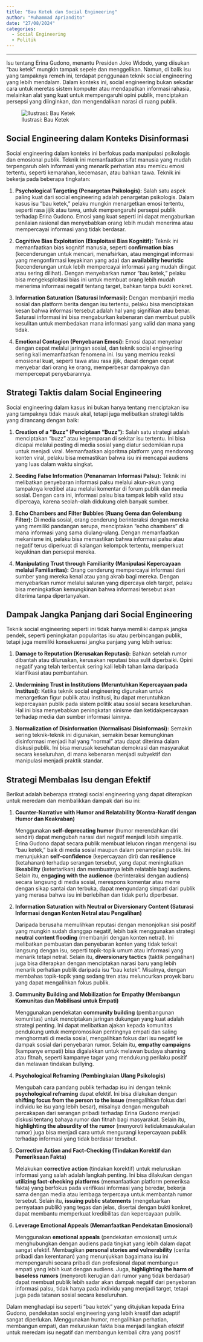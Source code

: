 ```yaml
---
title: "Bau Ketek dan Social Engineering"
author: "Muhammad Apriandito"
date: "27/08/2024"
categories:
  - Social Engineering
  - Politik
---
```


------------------------------------------------------------------------

Isu tentang Erina Gudono, menantu Presiden Joko Widodo, yang diisukan "bau ketek" mungkin tampak sepele dan menggelikan. Namun, di balik isu yang tampaknya remeh ini, terdapat penggunaan teknik social engineering yang lebih mendalam. Dalam konteks ini, social engineering bukan sekadar cara untuk meretas sistem komputer atau mendapatkan informasi rahasia, melainkan alat yang kuat untuk mempengaruhi opini publik, menciptakan persepsi yang diinginkan, dan mengendalikan narasi di ruang publik.

![Ilustrasi: Bau Ketek](images/clipboard-3319025418.png)

## Social Engineering dalam Konteks Disinformasi

Social engineering dalam konteks ini berfokus pada manipulasi psikologis dan emosional publik. Teknik ini memanfaatkan sifat manusia yang mudah terpengaruh oleh informasi yang menarik perhatian atau memicu emosi tertentu, seperti kemarahan, kecemasan, atau bahkan tawa. Teknik ini bekerja pada beberapa tingkatan:

1.  **Psychological Targeting (Penargetan Psikologis):** Salah satu aspek paling kuat dari social engineering adalah penargetan psikologis. Dalam kasus isu "bau ketek," pelaku mungkin menargetkan emosi tertentu, seperti rasa jijik atau tawa, untuk mempengaruhi persepsi publik terhadap Erina Gudono. Emosi yang kuat seperti ini dapat mengaburkan penilaian rasional dan menyebabkan orang lebih mudah menerima atau mempercayai informasi yang tidak berdasar.

2.  **Cognitive Bias Exploitation (Eksploitasi Bias Kognitif):** Teknik ini memanfaatkan bias kognitif manusia, seperti **confirmation bias** (kecenderungan untuk mencari, menafsirkan, atau mengingat informasi yang mengonfirmasi keyakinan yang ada) dan **availability heuristic** (kecenderungan untuk lebih mempercayai informasi yang mudah diingat atau sering dilihat). Dengan menyebarkan rumor "bau ketek," pelaku bisa mengeksploitasi bias ini untuk membuat orang lebih mudah menerima informasi negatif tentang target, bahkan tanpa bukti konkret.

3.  **Information Saturation (Saturasi Informasi):** Dengan membanjiri media sosial dan platform berita dengan isu tertentu, pelaku bisa menciptakan kesan bahwa informasi tersebut adalah hal yang signifikan atau benar. Saturasi informasi ini bisa mengaburkan kebenaran dan membuat publik kesulitan untuk membedakan mana informasi yang valid dan mana yang tidak.

4.  **Emotional Contagion (Penyebaran Emosi):** Emosi dapat menyebar dengan cepat melalui jaringan sosial, dan teknik social engineering sering kali memanfaatkan fenomena ini. Isu yang memicu reaksi emosional kuat, seperti tawa atau rasa jijik, dapat dengan cepat menyebar dari orang ke orang, memperbesar dampaknya dan mempercepat penyebarannya.

## Strategi Taktis dalam Social Engineering

Social engineering dalam kasus ini bukan hanya tentang menciptakan isu yang tampaknya tidak masuk akal, tetapi juga melibatkan strategi taktis yang dirancang dengan baik:

1.  **Creation of a “Buzz” (Penciptaan “Buzz”):** Salah satu strategi adalah menciptakan "buzz" atau kegemparan di sekitar isu tertentu. Ini bisa dicapai melalui posting di media sosial yang diatur sedemikian rupa untuk menjadi viral. Memanfaatkan algoritma platform yang mendorong konten viral, pelaku bisa memastikan bahwa isu ini mencapai audiens yang luas dalam waktu singkat.

2.  **Seeding False Information (Penanaman Informasi Palsu):** Teknik ini melibatkan penyebaran informasi palsu melalui akun-akun yang tampaknya kredibel atau melalui komentar di forum publik dan media sosial. Dengan cara ini, informasi palsu bisa tampak lebih valid atau dipercaya, karena seolah-olah didukung oleh banyak sumber.

3.  **Echo Chambers and Filter Bubbles (Ruang Gema dan Gelembung Filter):** Di media sosial, orang cenderung berinteraksi dengan mereka yang memiliki pandangan serupa, menciptakan "echo chambers" di mana informasi yang sama diulang-ulang. Dengan memanfaatkan mekanisme ini, pelaku bisa memastikan bahwa informasi palsu atau negatif terus diperkuat di kalangan kelompok tertentu, memperkuat keyakinan dan persepsi mereka.

4.  **Manipulating Trust through Familiarity (Manipulasi Kepercayaan melalui Familiaritas):** Orang cenderung mempercayai informasi dari sumber yang mereka kenal atau yang akrab bagi mereka. Dengan menyebarkan rumor melalui saluran yang dipercaya oleh target, pelaku bisa meningkatkan kemungkinan bahwa informasi tersebut akan diterima tanpa dipertanyakan.

## Dampak Jangka Panjang dari Social Engineering

Teknik social engineering seperti ini tidak hanya memiliki dampak jangka pendek, seperti peningkatan popularitas isu atau perbincangan publik, tetapi juga memiliki konsekuensi jangka panjang yang lebih serius:

1.  **Damage to Reputation (Kerusakan Reputasi):** Bahkan setelah rumor dibantah atau diluruskan, kerusakan reputasi bisa sulit diperbaiki. Opini negatif yang telah terbentuk sering kali lebih tahan lama daripada klarifikasi atau pembantahan.

2.  **Undermining Trust in Institutions (Meruntuhkan Kepercayaan pada Institusi):** Ketika teknik social engineering digunakan untuk menargetkan figur publik atau institusi, itu dapat meruntuhkan kepercayaan publik pada sistem politik atau sosial secara keseluruhan. Hal ini bisa menyebabkan peningkatan sinisme dan ketidakpercayaan terhadap media dan sumber informasi lainnya.

3.  **Normalization of Disinformation (Normalisasi Disinformasi):** Semakin sering teknik-teknik ini digunakan, semakin besar kemungkinan disinformasi menjadi hal yang "normal" atau dapat diterima dalam diskusi publik. Ini bisa merusak kesehatan demokrasi dan masyarakat secara keseluruhan, di mana kebenaran menjadi subyektif dan manipulasi menjadi praktik standar.

## Strategi Membalas Isu dengan Efektif

Berikut adalah beberapa strategi social engineering yang dapat diterapkan untuk meredam dan membalikkan dampak dari isu ini:

1.  **Counter-Narrative with Humor and Relatability (Kontra-Naratif dengan Humor dan Keakraban)**

    Menggunakan **self-deprecating humor** (humor merendahkan diri sendiri) dapat mengubah narasi dari negatif menjadi lebih simpatik. Erina Gudono dapat secara publik membuat lelucon ringan mengenai isu "bau ketek," baik di media sosial maupun dalam penampilan publik. Ini menunjukkan **self-confidence** (kepercayaan diri) dan **resilience** (ketahanan) terhadap serangan tersebut, yang dapat meningkatkan **likeability** (ketertarikan) dan membuatnya lebih relatable bagi audiens. Selain itu, **engaging with the audience** (berinteraksi dengan audiens) secara langsung di media sosial, merespons komentar atau meme dengan sikap santai dan terbuka, dapat mengundang simpati dari publik yang merasa bahwa isu ini berlebihan dan tidak perlu diperbesar.

2.  **Information Saturation with Neutral or Diversionary Content (Saturasi Informasi dengan Konten Netral atau Pengalihan)**

    Daripada berusaha memulihkan reputasi dengan menonjolkan sisi positif yang mungkin sudah dianggap negatif, lebih baik menggunakan strategi **neutral content flooding** (membanjiri dengan konten netral). Ini melibatkan pembuatan dan penyebaran konten yang tidak terkait langsung dengan isu, seperti topik-topik umum atau informasi yang menarik tetapi netral. Selain itu, **diversionary tactics** (taktik pengalihan) juga bisa diterapkan dengan menciptakan narasi baru yang lebih menarik perhatian publik daripada isu "bau ketek". Misalnya, dengan membahas topik-topik yang sedang tren atau meluncurkan proyek baru yang dapat mengalihkan fokus publik.

3.  **Community Building and Mobilization for Empathy (Membangun Komunitas dan Mobilisasi untuk Empati)**

    Menggunakan pendekatan **community building** (pembangunan komunitas) untuk menciptakan jaringan dukungan yang kuat adalah strategi penting. Ini dapat melibatkan ajakan kepada komunitas pendukung untuk mempromosikan pentingnya empati dan saling menghormati di media sosial, mengalihkan fokus dari isu negatif ke dampak sosial dari penyebaran rumor. Selain itu, **empathy campaigns** (kampanye empati) bisa digalakkan untuk melawan budaya shaming atau fitnah, seperti kampanye tagar yang mendukung perilaku positif dan melawan tindakan bullying.

4.  **Psychological Reframing (Pembingkaian Ulang Psikologis)**

    Mengubah cara pandang publik terhadap isu ini dengan teknik **psychological reframing** dapat efektif. Ini bisa dilakukan dengan **shifting focus from the person to the issue** (mengalihkan fokus dari individu ke isu yang lebih besar), misalnya dengan mengubah percakapan dari serangan pribadi terhadap Erina Gudono menjadi diskusi tentang bahaya rumor dan fitnah bagi masyarakat. Selain itu, **highlighting the absurdity of the rumor** (menyoroti ketidakmasukakalan rumor) juga bisa menjadi cara untuk mengurangi kepercayaan publik terhadap informasi yang tidak berdasar tersebut.

5.  **Corrective Action and Fact-Checking (Tindakan Korektif dan Pemeriksaan Fakta)**

    Melakukan **corrective action** (tindakan korektif) untuk meluruskan informasi yang salah adalah langkah penting. Ini bisa dilakukan dengan **utilizing fact-checking platforms** (memanfaatkan platform pemeriksa fakta) yang berfokus pada verifikasi informasi yang beredar, bekerja sama dengan media atau lembaga terpercaya untuk membantah rumor tersebut. Selain itu, **issuing public statements** (mengeluarkan pernyataan publik) yang tegas dan jelas, disertai dengan bukti konkret, dapat membantu memperkuat kredibilitas dan kepercayaan publik.

6.  **Leverage Emotional Appeals (Memanfaatkan Pendekatan Emosional)**

    Menggunakan **emotional appeals** (pendekatan emosional) untuk menghubungkan dengan audiens pada tingkat yang lebih dalam dapat sangat efektif. Membagikan **personal stories and vulnerability** (cerita pribadi dan kerentanan) yang menunjukkan bagaimana isu ini mempengaruhi secara pribadi dan profesional dapat membangun empati yang lebih kuat dengan audiens. Juga, **highlighting the harm of baseless rumors** (menyoroti kerugian dari rumor yang tidak berdasar) dapat membuat publik lebih sadar akan dampak negatif dari penyebaran informasi palsu, tidak hanya pada individu yang menjadi target, tetapi juga pada tatanan sosial secara keseluruhan.

Dalam menghadapi isu seperti "bau ketek" yang ditujukan kepada Erina Gudono, pendekatan social engineering yang lebih kreatif dan adaptif sangat diperlukan. Menggunakan humor, mengalihkan perhatian, membangun empati, dan meluruskan fakta bisa menjadi langkah efektif untuk meredam isu negatif dan membangun kembali citra yang positif
